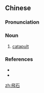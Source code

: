{{also|飞石}}
==Chinese==
{{zh-forms|s=飞石}}

===Pronunciation===
{{zh-pron
|m=fēishí
|cat=n
}}

===Noun===
{{zh-noun}}

# {{lb|zh|archaic}} [[catapult]]

===References===
* {{pedialite|飛石|lang=zh}}
* {{pedialite|catapult}}

[[zh:飛石]]